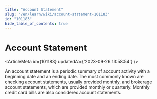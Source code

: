 ```yaml
---
title: "Account Statement"
slug: "/en/learn/wiki/account-statement-101183"
id: "101183"
hide_table_of_contents: true
---
```



# Account Statement

<ArticleMeta id={101183} updatedAt={'2023-09-26 13:58:54'} />
<div className='border-solid border-b border-t-0 my-4 border-[var(--ifm-color-gray-300)]' />

An account statement is a periodic summary of account activity with a beginning date and an ending date. The most commonly known are checking account statements, usually provided monthly, and brokerage account statements, which are provided monthly or quarterly. Monthly credit card bills are also considered account statements.

